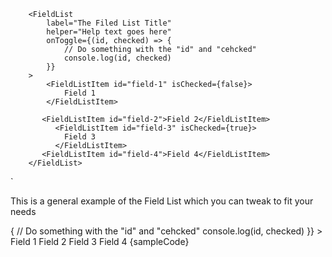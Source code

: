
        <FieldList
            label="The Filed List Title"
            helper="Help text goes here"
            onToggle={(id, checked) => {
                // Do something with the "id" and "cehcked"
                console.log(id, checked)
            }}
        >
            <FieldListItem id="field-1" isChecked={false}>
                Field 1
            </FieldListItem>
           
           <FieldListItem id="field-2">Field 2</FieldListItem>
              <FieldListItem id="field-3" isChecked={true}>
                Field 3
              </FieldListItem>
           <FieldListItem id="field-4">Field 4</FieldListItem>
        </FieldList>
`

<Section contained={true} style={{ paddingTop: 30 }}>
	<p>
		This is a general example of the Field List which you can tweak to fit your
		needs
	</p>
	<Preview wrapper={true}>
		<FieldList
			label="The Filed List Title"
			helper="Help text goes here"
			onToggle={(id, checked) => {
				// Do something with the "id" and "cehcked"
				console.log(id, checked)
			}}
		>
			<FieldListItem id="field-1" isChecked={false}>
				Field 1
			</FieldListItem>
			<FieldListItem id="field-2">Field 2</FieldListItem>
			<FieldListItem id="field-3" isChecked={true}>
				Field 3
			</FieldListItem>
			<FieldListItem id="field-4">Field 4</FieldListItem>
		</FieldList>
	</Preview>
	<Snippet language="js">{sampleCode}</Snippet>
</Section>
